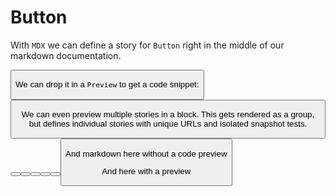
<Meta title="Work|Docs/Button (MDX)" component={Button} />

# Button

With `MDX` we can define a story for `Button` right in the middle of our markdown documentation.

<Story name="Just Story">
  <Button label="Standard Button" />
</Story>

We can drop it in a `Preview` to get a code snippet:

<Preview>
  <Story name="Wrapped In Preview">
    <Button label="Standard Button" />
  </Story>
</Preview>

We can even preview multiple stories in a block. This
gets rendered as a group, but defines individual stories
with unique URLs and isolated snapshot tests.

<Preview>
  <Story name="First">
    <Button label="Standard Button" />
  </Story>
  <Story name="Second">
    <Button label="Standard Button" />
  </Story>
  <Story name="Third">
    <Button label="Standard Button" />
  </Story>
  <Story name="Fourth">
    <Button label="Standard Button" />
  </Story>
  <Story name="Fifth">
    <Button label="Standard Button" />
  </Story>
  <Story name="Sixth">
    <Button label="Standard Button" />
  </Story>
</Preview>

And markdown here without a code preview

<Story id="atoms-checkbox--checkbox-states" />

And here with a preview

<Preview>
  <Story id="atoms-checkbox--checkbox-states" />
</Preview>
